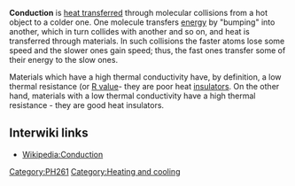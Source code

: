'''Conduction''' is [[heat transfer]]red through molecular collisions from a hot object to a colder one. One molecule transfers [[energy]] by "bumping" into another, which in turn collides with another and so on, and heat is transferred through materials. In such collisions the faster atoms lose some speed and the slower ones gain speed; thus, the fast ones transfer some of their energy to the slow ones. 

Materials which have a high thermal conductivity have, by definition, a low thermal resistance (or [[R value]]- they are poor heat [[insulator]]s. On the other hand, materials with a low thermal conductivity have a high thermal resistance - they are good heat insulators.

== Interwiki links ==

* [[Wikipedia:Conduction]]

[[Category:PH261]]
[[Category:Heating and cooling]]